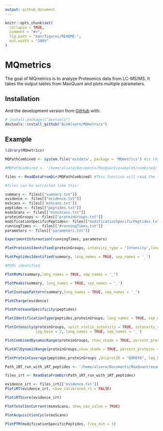 ```yaml
---
output: github_document
---
```


<!-- README.md is generated from README.Rmd. Please edit that file -->

```r
knitr::opts_chunk$set(
  collapse = TRUE,
  comment = "#>",
  fig.path = "man/figures/README-",
  out.width = "100%"
)
```

# MQmetrics

<!-- badges: start -->
<!-- badges: end -->

The goal of MQmetrics is to analyze Proteomics data from LC-MS/MS. It takes the output tables from MaxQuant and plots multiple parameters.

## Installation

<!-- You can install thess released version of MQmetrics from [CRAN](https://CRAN.R-project.org) with: -->

<!-- ``` r -->
<!-- install.packages("MQmetrics") -->
<!-- ``` -->

And the development version from [GitHub](https://github.com/) with:

``` r
# install.packages("devtools")
devtools::install_github("BioAlvaro/MQmetrics")
```
## Example

```r
library(MQmetrics)
```

```r
MQPathCombined <- system.file('extdata', package = 'MQmetrics') #is the directory with the output of the MaxQuant analysis.

#MQPathCombined <- '/home/alvaro/Documents/MaxQuant/example5/combined/'

files <- ReadDataFromDir(MQPathCombined) #This function will read the tables needed for creating the outputs.

#files can be extracted like this:

summary <- files[["summary.txt"]]
evidence <- files[["evidence.txt"]]
msScans <- files[['msScans.txt']]
peptides <- files[["peptides.txt"]]
msmsScans <- files[["msmsScans.txt"]]
proteinGroups <- files[["proteinGroups.txt"]]
modificationSpecificPeptides<- files[["modificationSpecificPeptides.txt"]]
runningTimes <-  files[["#runningTimes.txt"]]
parameters <- files[["parameters.txt"]]
```


```r
ExperimentInformation(runningTimes, parameters) 
```


```r
PlotProteinsIdentified(proteinGroups, intensity_type = 'Intensity',long_names = TRUE, sep_names = '_')

```



```r
PLotPeptidesIdentified(summary, long_names = TRUE, sep_names = '_')
```


```r
#PSMs identified
```



```r
PlotMsMs(summary,long_names = TRUE, sep_names = '_')
```


```r
PlotPeaks(summary, long_names = TRUE, sep_names = '_')
```



```r
PlotIsotopePattern(summary,long_names = TRUE, sep_names = '_')
```





```r
PlotCharge(evidence)
```



```r

PlotProteaseSpecificity(peptides)

```




```r
PlotIdentificationType(peptides,proteinGroups, long_names = TRUE, sep_names = '_')
```




```r

PlotIntensity(proteinGroups, split_violin_intensity = TRUE, intensity_type = 'Intensity', 
              log_base = 2, long_names = TRUE, sep_names = '_')

```



```r
PlotCombinedDynamicRange(proteinGroups, show_shade = TRUE, percent_proteins = 0.79)
```


```r
PLotAllDynamicRange(proteinGroups,show_shade = TRUE, percent_proteins = 0.90)
```



```r
PlotProteinCoverage(peptides,proteinGroups ,UniprotID = "Q8R0Y6", log_base = 10, segment_width = 1)
```



```r
Path_iRT_run_with_iRT_peptides <- '/home/alvaro/Documents/MaxQuant/example3/'

files_irt <- ReadDataFromDir(Path_iRT_run_with_iRT_peptides)

evidence_irt <- files_irt[['evidence.txt']]
PlotiRT(evidence_irt, show_calibrated_rt = FALSE)
```


```r

PlotiRTScore(evidence_irt)

```



```r
PlotTotalIonCurrent(msmsScans, show_max_value = TRUE)
```

```r
PlotAcquisitionCycle(msScans)

```


```r

PlotPTM(modificationSpecificPeptides, freq_min = 3)

```


